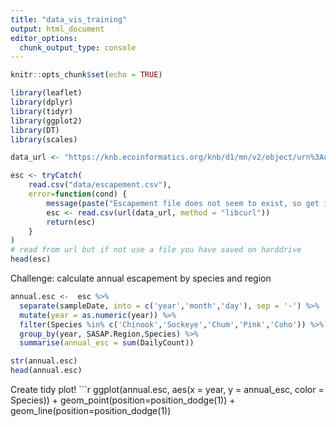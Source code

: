 ```yaml
---
title: "data_vis_training"
output: html_document
editor_options: 
  chunk_output_type: console
---
```


```r
knitr::opts_chunk$set(echo = TRUE)
```

```r
library(leaflet)
library(dplyr)
library(tidyr)
library(ggplot2)
library(DT)
library(scales)
```

```r
data_url <- "https://knb.ecoinformatics.org/knb/d1/mn/v2/object/urn%3Auuid%3Af119a05b-bbe7-4aea-93c6-85434dcb1c5e"

esc <- tryCatch(
    read.csv("data/escapement.csv"),
    error=function(cond) {
        message(paste("Escapement file does not seem to exist, so get it from the KNB."))
        esc <- read.csv(url(data_url, method = "libcurl"))
        return(esc)
    }
)
# read from url but if not use a file you have saved on harddrive
head(esc)
```

Challenge: calculate annual escapement by species and region
```r
annual.esc <-  esc %>%
  separate(sampleDate, into = c('year','month','day'), sep = '-') %>%
  mutate(year = as.numeric(year)) %>%
  filter(Species %in% c('Chinook','Sockeye','Chum','Pink','Coho')) %>%
  group_by(year, SASAP.Region,Species) %>%
  summarise(annual_esc = sum(DailyCount))

str(annual.esc)
head(annual.esc)
```

Create tidy plot!
```r
ggplot(annual.esc, aes(x = year, y = annual_esc, color = Species)) +
  geom_point(position=position_dodge(1)) +
  geom_line(position=position_dodge(1))

